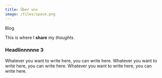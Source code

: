 ```yaml
---
title: Über uns
image: /files/space.png
---
```

Blog

This is where I **share** my _thoughts_.

### Headlinnnnne 3

Whatever you want to write here, you can write here. Whatever you want to write here, you can write here. Whatever you want to write here, you can write here.